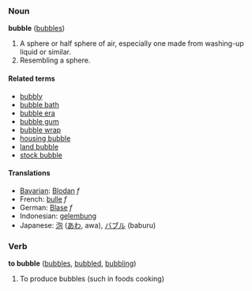 ===Noun===
'''bubble''' ([[bubbles]])

#A sphere or half sphere of air, especially one made from washing-up liquid or similar.
#Resembling a sphere.

====Related terms====
*[[bubbly]]
*[[bubble bath]]
*[[bubble era]]
*[[bubble gum]]
*[[bubble wrap]]
*[[housing bubble]]
*[[land bubble]]
*[[stock bubble]]

====Translations====
*[[Bavarian]]: [[Blodan]] ''f''
*French: [[bulle]] ''f''
*German: [[Blase]] ''f''
*Indonesian: [[gelembung]]
*Japanese: [[泡]] ([[あわ]], awa), [[バブル]] (baburu)

===Verb===
'''to bubble''' ([[bubbles]], [[bubbled]], [[bubbling]])
#To produce bubbles (such in foods cooking)